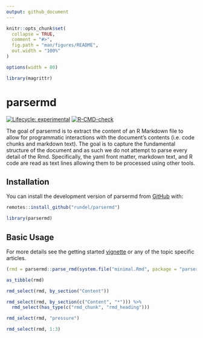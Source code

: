 ```yaml
---
output: github_document
---
```


<!-- README.md is generated from README.Rmd. Please edit that file -->

```r
knitr::opts_chunk$set(
  collapse = TRUE,
  comment = "#>",
  fig.path = "man/figures/README",
  out.width = "100%"
)

options(width = 80)

library(magrittr)
```

# parsermd

<!-- badges: start -->
[![Lifecycle: experimental](https://img.shields.io/badge/lifecycle-experimental-orange.svg)](https://www.tidyverse.org/lifecycle/#experimental)
[![R-CMD-check](https://github.com/rundel/parsermd/workflows/R-CMD-check/badge.svg)](https://github.com/rundel/parsermd/actions)
<!-- badges: end -->

The goal of parsermd is to extract the content of an R Markdown file to allow for programmatic interactions with the document's contents (i.e. code chunks and markdown text). The goal is to capture the fundamental structure of the document and as such we do not attempt to parse every detail of the Rmd. Specifically, the yaml front matter, markdown text, and R code are read as text lines allowing them to be processed using other tools.

## Installation

You can install the development version of parsermd from [GitHub](https://github.com/rundel/parsermd) with:

```r
remotes::install_github("rundel/parsermd")
```

```r
library(parsermd)
```

## Basic Usage

For more details see the getting started [vignette](https://rundel.github.io/parsermd/articles/parsermd.html) or any of the topic specific articles.

```r
(rmd = parsermd::parse_rmd(system.file("minimal.Rmd", package = "parsermd")))

as_tibble(rmd)

rmd_select(rmd, by_section("Content"))

rmd_select(rmd, by_section(c("Content", "*"))) %>%
  rmd_select(has_type(c("rmd_chunk", "rmd_heading")))

rmd_select(rmd, "pressure")

rmd_select(rmd, 1:3)
```
